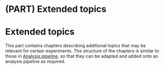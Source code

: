 # (PART) Extended topics {-}

# Extended topics {#extended_topics}

This part contains chapters describing additional topics that may be relevant for certain experiments. The structure of the chapters is similar to those in [Analysis pipeline](#analysis_pipeline), so that they can be adapted and added onto an analysis pipeline as required.

